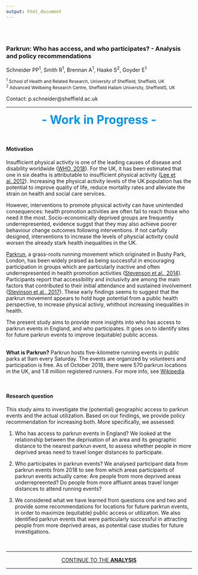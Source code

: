```yaml
---
output: html_document
---
```

<div class="row" style="padding-top: 30px;">
<div class="col-sm-10">

### **Parkrun: Who has access, and who participates? - Analysis and policy recommendations**

  Schneider PP^1^, Smith R^1^, Brennan A^1^, Haake S^2^, Goyder E^1^

<small>
  ^1^ School of Health and Related Research, University of Sheffield, Sheffield, UK   
  ^2^ Advanced Wellbeing Research Centre, Sheffield Hallam University, SheffieldS, UK
</small>

  Contact: p.schneider@sheffield.ac.uk

****

<center><b><font size="6" color="#0099ff"> - Work in Progress - </font> </b></center>
<br>

#### Motivation

  Insufficient physical activity is one of the leading causes of disease and disability worldwide ([WHO, 2018](http://www.who.int/news-room/fact-sheets/detail/physical-activity)). For the UK, it has been estimated that one in six deaths is attributable to insufficient physical activity ([Lee et al. 2012](https://www.ncbi.nlm.nih.gov/pmc/articles/PMC3645500/)). Increasing the physical activity levels of the UK population has the potential to improve quality of life, reduce mortality rates and alleviate the strain on health and social care services. 

  However, interventions to promote physical activity can have unintended consequences: health promotion activities are often fail to reach those who need it the most. Socio-economically deprived groups are frequently underrepresented, evidence suggst that they may also achieve poorer behaviour change outcomes following interventions. If not carfully designed, interventions to increase the levels of physcial activity could worsen the already stark health inequalities in the UK.
  
  [Parkrun](http://www.parkrun.org.uk/), a grass-roots running movement which originated in Bushy Park, London, has been widely praised as being successful in encouraging participation in groups which are particularly inactive and often underrepresented in health promotion activities ([Stevenson et al., 2014](https://academic.oup.com/jpubhealth/article/36/2/268/1548895)). Participants report that accessibility and inclusivity are among the main factors that contributed to their initial attendance and sustained involvement ([Stevinson et al., 2017](https://onlinelibrary.wiley.com/doi/full/10.1111/1467-9566.12622)). These early findings seems to suggest that the parkrun movement appears to hold huge potential from a public health perspective, to increase physical activiy, whithout increasing inequalities in health. 
  
  The present study aims to provide more insights into who has access to parkrun events in England, and who participates. It goes on to identify sites for future parkrun events to improve (equitable) public access.
  

<br>
<!-- blue text box -->
<div class="alert alert-info"> <strong>What is Parkrun?</strong> 
  Parkrun hosts five-kilometre running events in public parks at 9am every Saturday. The events are organized by volunteers and participation is free. As of October 2018, there were 570 parkrun locations in the UK, and 1.8 million registered runners. For more info, see [Wikipedia](https://en.wikipedia.org/wiki/Parkrun) </div>
  
  <br>
  
#### Research question
  
  This study aims to investigate the (potential) geographic access to parkrun events and the actual utilization. Based on our findings, we provide policy recommendation for increasing both. More specifically, we assessed:
  
    
  1. Who has access to parkrun events in England? We looked at the relationship between the deprivation of an area and its geographic distance to the nearest parkrun event, to assess whether people in more deprived areas need to travel longer distances to participate. 
  
  2. Who participates in parkrun events? We analysed participant data from parkrun events from 2018 to see from which areas participants of parkrun events actually came: Are people from more deprived areas underrepreented? Do people from more affluent areas travel longer distances to attend running events? 
  
  3. We considered what we have learned from questions one and two and provide some recommendations for locations for future parkrun events, in order to maximize (equitable) public access or utilization. We also identified parkrun events that were particularly successful in attracting people from more deprived areas, as potential case studies for future investigations.

  <br>


****
  
  

<center> [CONTINUE TO THE **ANALYSIS**](access_analysis.html) </center>


****
  
  <br>




